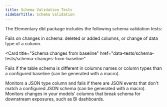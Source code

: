 ```yaml
---
title: Schema Validation Tests
sidebarTitle: Schema validation
---
```


The Elementary dbt package includes the following schema validation tests:

<Card title="Schema changes" href="data-tests/schema-tests/schema-changes">
  Fails on changes in schema: deleted or added columns, or change of data type
  of a column.
</Card>

<Card
title="Schema changes from baseline"
href="data-tests/schema-tests/schema-changes-from-baseline"
>
Fails if the table schema is different in columns names or column types than a
configured baseline (can be generated with a macro).
</Card>

<Card title="JSON schema" href="data-tests/schema-tests/json-schema">
  Monitors a JSON type column and fails if there are JSON events that don't
  match a configured JSON schema (can be generated with a macro).
</Card>

<Card title="Exposure schema" href="data-tests/schema-tests/exposure-tests">
  Monitors changes in your models' columns that break schema for downstream
  exposures, such as BI dashboards.
</Card>